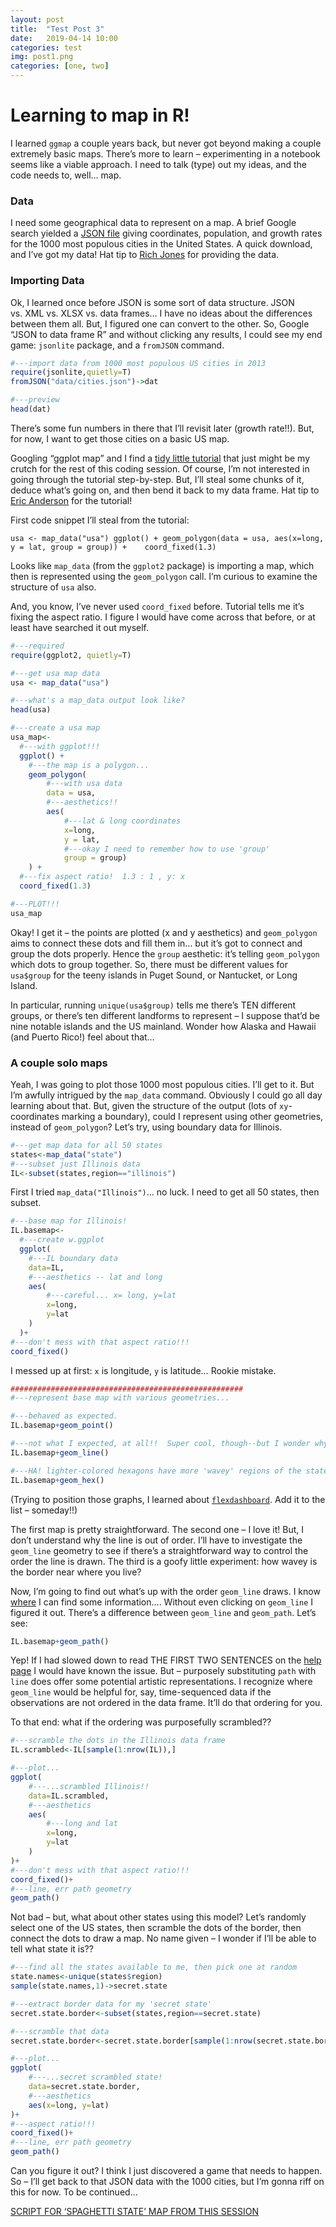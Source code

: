```yaml
---
layout: post
title:  "Test Post 3"
date:   2019-04-14 10:00
categories: test
img: post1.png
categories: [one, two]
---
```


# Learning to map in R!

I learned `ggmap` a couple years back, but never got beyond making a couple extremely basic maps.  There's more to learn -- experimenting in a notebook seems like a viable approach.  I need to talk (type) out my ideas, and the code needs to, well... map.

### Data

I need some geographical data to represent on a map.  A brief Google search yielded a [JSON file](https://gist.github.com/Miserlou/c5cd8364bf9b2420bb29) giving coordinates, population, and growth rates for the 1000 most populous cities in the United States.  A quick download, and I've got my data! Hat tip to [Rich Jones](https://gist.github.com/Miserlou) for providing the data.

### Importing Data

Ok, I learned once before JSON is some sort of data structure.  JSON vs. XML vs. XLSX vs. data frames... I have no ideas about the differences between them all.  But, I figured one can convert to the other.  So, Google "JSON to data frame R" and without clicking any results, I could see my end game: `jsonlite` package, and a `fromJSON` command.

```r
#---import data from 1000 most populous US cities in 2013
require(jsonlite,quietly=T)
fromJSON("data/cities.json")->dat

#---preview
head(dat)
```

There's some fun numbers in there that I'll revisit later (growth rate!!).  But, for now, I want to get those cities on a basic US map.

Googling "ggplot map" and I find a [tidy little tutorial](https://eriqande.github.io/rep-res-web/lectures/making-maps-with-R.html) that just might be my crutch for the rest of this coding session.  Of course, I'm not interested in going through the tutorial step-by-step.  But, I'll steal some chunks of it, deduce what's going on, and then bend it back to my data frame.  Hat tip to [Eric Anderson](https://eriqande.github.io) for the tutorial!

First code snippet I'll steal from the tutorial:

`usa <- map_data("usa")
ggplot() + geom_polygon(data = usa, aes(x=long, y = lat, group = group)) + 
  coord_fixed(1.3)`
  
Looks like `map_data` (from the `ggplot2` package) is importing a map, which then is represented using the `geom_polygon` call.  I'm curious to examine the structure of `usa` also.  

And, you know, I've never used `coord_fixed` before.  Tutorial tells me it's fixing the aspect ratio.  I figure I would have come across that before, or at least have searched it out myself.

```r

#---required
require(ggplot2, quietly=T)

#---get usa map data
usa <- map_data("usa")

#---what's a map_data output look like?
head(usa)

#---create a usa map
usa_map<-
  #---with ggplot!!!
  ggplot() +
    #---the map is a polygon...
    geom_polygon(
        #---with usa data
        data = usa, 
        #---aesthetics!!
        aes(
            #---lat & long coordinates
            x=long, 
            y = lat, 
            #---okay I need to remember how to use 'group'
            group = group)
    ) + 
  #---fix aspect ratio!  1.3 : 1 , y: x
  coord_fixed(1.3)

#---PLOT!!!
usa_map

```

Okay!  I get it -- the points are plotted (x and y aesthetics) and `geom_polygon` aims to connect these dots and fill them in... but it's got to connect and group the dots properly.  Hence the `group` aesthetic:  it's telling `geom_polygon` which dots to group together.  So, there must be different values for `usa$group` for the teeny islands in Puget Sound, or Nantucket, or Long Island.

In particular, running `unique(usa$group)` tells me there's TEN different groups, or there's ten different landforms to represent -- I suppose that'd be nine notable islands and the US mainland.  Wonder how Alaska and Hawaii (and Puerto Rico!) feel about that...

### A couple solo maps

Yeah, I was going to plot those 1000 most populous cities.  I'll get to it.  But I'm awfully intrigued by the `map_data` command.  Obviously I could go all day learning about that.  But, given the structure of the output (lots of `xy`-coordinates marking a boundary), could I represent using other geometries, instead of `geom_polygon`?  Let's try, using boundary data for Illinois.

```r
#---get map data for all 50 states
states<-map_data("state")
#---subset just Illinois data
IL<-subset(states,region=="illinois")

```

First I tried `map_data("Illinois")`... no luck.  I need to get all 50 states, then subset.

```r

#---base map for Illinois!
IL.basemap<-
  #---create w.ggplot
  ggplot(
    #---IL boundary data
    data=IL,
    #---aesthetics -- lat and long
    aes(
        #---careful... x= long, y=lat
        x=long,
        y=lat
    )
  )+
#---don't mess with that aspect ratio!!!
coord_fixed()

```

I messed up at first: `x` is longitude, `y` is latitude...  Rookie mistake.

``` r

####################################################
#---represent base map with various geometries...

#---behaved as expected.
IL.basemap+geom_point()

#---not what I expected, at all!!  Super cool, though--but I wonder why it's doing that.
IL.basemap+geom_line()

#---HA! lighter-colored hexagons have more 'wavey' regions of the state border.  
IL.basemap+geom_hex()

```

(Trying to position those graphs, I learned about [`flexdashboard`](https://bookdown.org/yihui/rmarkdown/layout.html).  Add it to the list -- someday!!)

The first map is pretty straightforward.  The second one -- I love it!  But, I don't understand why the line is out of order.  I'll have to investigate the `geom_line` geometry to see if there's a straightforward way to control the order the line is drawn.  The third is a goofy little experiment:  how wavey is the border near where you live?  

Now, I'm going to find out what's up with the order `geom_line` draws.  I know [where](https://ggplot2.tidyverse.org/reference/index.html#section-layer-geoms) I can find some information.... Without even clicking on `geom_line` I figured it out.  There's a difference between `geom_line` and `geom_path`.  Let's see:

```r

IL.basemap+geom_path()

```

Yep!  If I had slowed down to read THE FIRST TWO SENTENCES on the [help page](https://ggplot2.tidyverse.org/reference/geom_path.html) I would have known the issue.  But -- purposely substituting `path` with `line` does offer some potential artistic representations.  I recognize where `geom_line` would be helpful for, say, time-sequenced data if the observations are not ordered in the data frame.  It'll do that ordering for you.

To that end:  what if the ordering was purposefully scrambled??

```r

#---scramble the dots in the Illinois data frame
IL.scrambled<-IL[sample(1:nrow(IL)),]

#---plot...
ggplot(
    #---...scrambled Illinois!!
    data=IL.scrambled,
    #---aesthetics
    aes(
        #---long and lat
        x=long,
        y=lat
    )
)+
#---don't mess with that aspect ratio!!!
coord_fixed()+
#---line, err path geometry
geom_path()
```

Not bad -- but, what about other states using this model?  Let's randomly select one of the US states, then scramble the dots of the border, then connect the dots to draw a map.  No name given -- I wonder if I'll be able to tell what state it is??

```r

#---find all the states available to me, then pick one at random
state.names<-unique(states$region)
sample(state.names,1)->secret.state

#---extract border data for my 'secret state'
secret.state.border<-subset(states,region==secret.state)

#---scramble that data
secret.state.border<-secret.state.border[sample(1:nrow(secret.state.border)),]

#---plot...
ggplot(
    #---...secret scrambled state!
    data=secret.state.border,
    #---aesthetics
    aes(x=long, y=lat)
)+
#---aspect ratio!!!
coord_fixed()+
#---line, err path geometry
geom_path()

```

Can you figure it out?  I think I just discovered a game that needs to happen.  So -- I'll get back to that JSON data with the 1000 cities, but I'm gonna riff on this for now.  To be continued...

[SCRIPT FOR 'SPAGHETTI STATE' MAP FROM THIS SESSION](https://github.com/wj107/Learning/scripts/L1-spaghetti_state.R)
